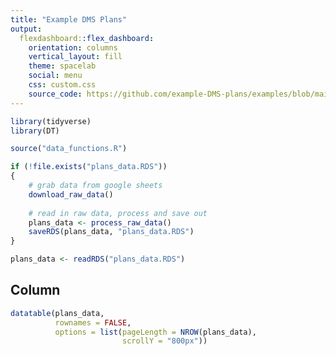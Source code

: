 ```yaml
---
title: "Example DMS Plans"
output: 
  flexdashboard::flex_dashboard:
    orientation: columns
    vertical_layout: fill
    theme: spacelab
    social: menu
    css: custom.css
    source_code: https://github.com/example-DMS-plans/examples/blob/main/index.Rmd
---
```


```r
library(tidyverse)
library(DT)

source("data_functions.R")

if (!file.exists("plans_data.RDS"))
{
    # grab data from google sheets
    download_raw_data()
    
    # read in raw data, process and save out
    plans_data <- process_raw_data()
    saveRDS(plans_data, "plans_data.RDS")
}

plans_data <- readRDS("plans_data.RDS")
```

Column {data-width=800}
-----------------------------------------------------------------------

```r
datatable(plans_data, 
          rownames = FALSE, 
          options = list(pageLength = NROW(plans_data), 
                         scrollY = "800px"))
```
